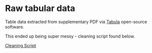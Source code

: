 # Raw tabular data

Table data extracted from supplementary PDF via [Tabula](https://tabula.technology/) open-source software. 

This ended up being super messy - cleaning script found below.

[Cleaning Script](https://github.com/rfordatascience/tidytuesday/blob/master/data/2018-09-25/raw/invasive_species.R)
